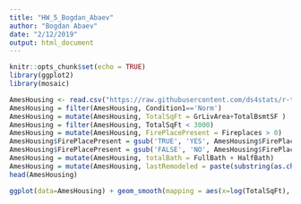 ```yaml
---
title: "HW_5_Bogdan_Abaev"
author: "Bogdan Abaev"
date: "2/12/2019"
output: html_document
---
```


```r
knitr::opts_chunk$set(echo = TRUE)
library(ggplot2)
library(mosaic)

```

```r
AmesHousing <- read.csv("https://raw.githubusercontent.com/ds4stats/r-tutorials/master/data-viz/data/AmesHousing.csv")
AmesHousing = filter(AmesHousing, Condition1=='Norm')
AmesHousing = mutate(AmesHousing, TotalSqFt = GrLivArea+TotalBsmtSF )
AmesHousing = filter(AmesHousing, TotalSqFt < 3000)
AmesHousing = mutate(AmesHousing, FirePlacePresent = Fireplaces > 0)
AmesHousing$FirePlacePresent = gsub('TRUE', 'YES', AmesHousing$FirePlacePresent)
AmesHousing$FirePlacePresent = gsub('FALSE', 'NO', AmesHousing$FirePlacePresent)
AmesHousing = mutate(AmesHousing, totalBath = FullBath + HalfBath)
AmesHousing = mutate(AmesHousing, lastRemodeled = paste(substring(as.character(YearRemod.Add),0,3), "s",sep="0-"))
head(AmesHousing)

ggplot(data=AmesHousing) + geom_smooth(mapping = aes(x=log(TotalSqFt), y=log(SalePrice), color=BldgType), method=lm, se=FALSE, fullrange=TRUE) +   facet_grid(. ~ lastRemodeled) +labs(title="Figure 12: Housing Prices in Ames, Iowa")

```

